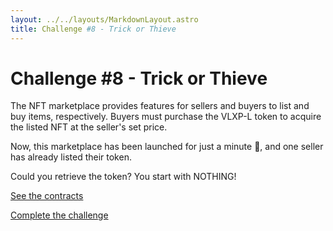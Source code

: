```yaml
---
layout: ../../layouts/MarkdownLayout.astro
title: Challenge #8 - Trick or Thieve
---
```


# Challenge #8 - Trick or Thieve

The NFT marketplace provides features for sellers and buyers to list and buy items, respectively. 
Buyers must purchase the VLXP-L token to acquire the listed NFT at the seller's set price.

Now, this marketplace has been launched for just a minute 🚀, and one seller has already listed their token.

Could you retrieve the token? You start with NOTHING!

[See the contracts](https://github.com/valixconsulting/ctf-playground-draft/tree/main/contracts/trick-or-thieve)

[Complete the challenge](https://github.com/valixconsulting/ctf-playground-draft/tree/main/test/trick-or-thieve/trick-or-thieve.challenge.ts)
